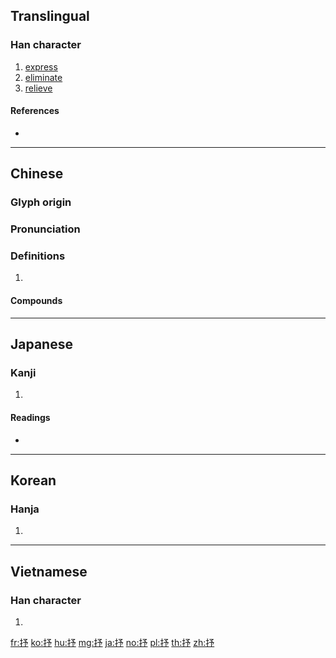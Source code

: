 {{character info/new}}
==Translingual==

===Han character===
{{Han char|rn=64|rad=手|as=04|sn=7|four=57022|canj=QNIN|ids=⿰扌予}}

# [[express]]
# [[eliminate]]
# [[relieve]]

====References====
* {{Han ref|kx=0421.100|dkj=11884|dj=0768.100|hdz=31846.040|uh=6292|ud=25234|bh=A7E7|bd=42983}}

----

==Chinese==
{{zh-forms}}

===Glyph origin===
{{Han etym}}

===Pronunciation===
{{zh-pron
|m=shū
|c=syu1
|mn=qz,tw,xm,zz:su/qz:sǐr/zz:thí
|mn_note=su/sǐr - literary; su - vernacular (俗, Quanzhou); thí - vernacular
|mc=y
|oc=y
|cat=
}}

===Definitions===
{{zh-hanzi}}

# {{rfdef|zh}}

====Compounds====
{{zh-der|各抒己見|直抒己見|抒情|抒情文|獨抒性靈|抒情詩|抒放|抒寫|發抒|抒發|抒解}}

----

==Japanese==

===Kanji===
{{ja-kanji|grade=|rs=手04}}

# {{defn|lang=ja|sort=手04}}

====Readings====
* {{ja-readings|on=[[じょ]] (jo), [[しょ]] (sho)|kun=[[くむ]] (kumu), [[のべる]] (noberu)}}

----

==Korean==

===Hanja===
{{ko-hanja|hangeul=[[서]], [[저]]|eumhun=|rv=seo, jeo|mr=sŏ, chŏ|y=se, ce}}

# {{defn|lang=ko|sort=手04}}

----

==Vietnamese==

===Han character===
{{vi-readings|rs=手04|hanviet=trữ}}

# {{defn|lang=vi|sort=手04}}

[[fr:抒]]
[[ko:抒]]
[[hu:抒]]
[[mg:抒]]
[[ja:抒]]
[[no:抒]]
[[pl:抒]]
[[th:抒]]
[[zh:抒]]